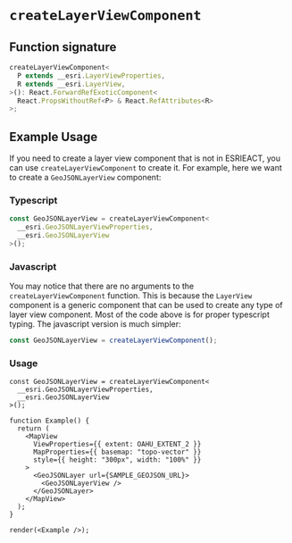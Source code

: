 # `createLayerViewComponent`

## Function signature

```ts
createLayerViewComponent<
  P extends __esri.LayerViewProperties,
  R extends __esri.LayerView,
>(): React.ForwardRefExoticComponent<
  React.PropsWithoutRef<P> & React.RefAttributes<R>
>;
```

## Example Usage

If you need to create a layer view component that is not in ESRIEACT, you can use `createLayerViewComponent` to create it. For example, here we want to create a `GeoJSONLayerView` component:

### Typescript

```ts
const GeoJSONLayerView = createLayerViewComponent<
  __esri.GeoJSONLayerViewProperties,
  __esri.GeoJSONLayerView
>();
```

### Javascript

You may notice that there are no arguments to the `createLayerViewComponent` function. This is because the `LayerView` component is a generic component that can be used to create any type of layer view component. Most of the code above is for proper typescript typing. The javascript version is much simpler:

```js
const GeoJSONLayerView = createLayerViewComponent();
```

### Usage

```tsx live noInline
const GeoJSONLayerView = createLayerViewComponent<
  __esri.GeoJSONLayerViewProperties,
  __esri.GeoJSONLayerView
>();

function Example() {
  return (
    <MapView
      ViewProperties={{ extent: OAHU_EXTENT_2 }}
      MapProperties={{ basemap: "topo-vector" }}
      style={{ height: "300px", width: "100%" }}
    >
      <GeoJSONLayer url={SAMPLE_GEOJSON_URL}>
        <GeoJSONLayerView />
      </GeoJSONLayer>
    </MapView>
  );
}

render(<Example />);
```
